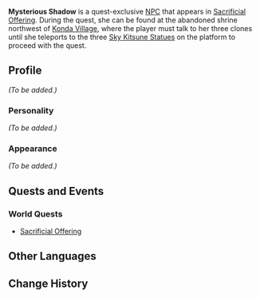 {{Meta
<!-- Remove this template after adding the missing info -->
|missing_NPC_profile  = yes
}}
{{Character Infobox
|image            = NPC Mysterious Shadow.png
|region           = Inazuma
|type             = Quest NPC
}}
'''Mysterious Shadow''' is a quest-exclusive [[NPC]] that appears in [[Sacrificial Offering]]. During the quest, she can be found at the abandoned shrine northwest of [[Konda Village]], where the player must talk to her three clones until she teleports to the three [[Sky Kitsune Statue]]s on the platform to proceed with the quest.

==Profile==
<!-- detailed story/lore information goes here -->
''(To be added.)''

===Personality===
''(To be added.)''

===Appearance===
''(To be added.)''

==Quests and Events==
===World Quests===
* [[Sacrificial Offering]]

==Other Languages==
{{Other Languages|default_hidden = 1
|en      = Mysterious Shadow
|zhs     = 谜样的人影
|zhs_rm  = Míyàng de Rényǐng
|zht     = 謎樣的人影
|zht_rm  = Míyàng de Rényǐng
|ja      = 謎の人影
|ja_rm   = Nazo no Hitokage
|ko      = 수수께끼의 그림자
|ko_rm   = 
|es      = Silueta misteriosa
|fr      = Ombre mystérieuse
|ru      = Загадочная тень
|th      = เงาปริศนา
|th_rm   = Ngao Pritsana
|vi      = Bóng Người Mờ Ảo
|de      = Geheimnisvoller Schatten
|id      = Bayangan Misterius
|pt      = Sombra Enigmática
}}

==Change History==
{{Change History|2.0}}